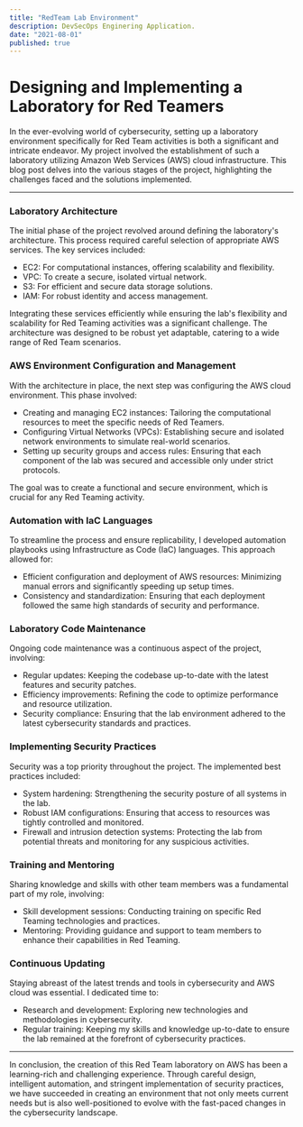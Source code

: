 ```yaml
---
title: "RedTeam Lab Environment"
description: DevSecOps Enginering Application.
date: "2021-08-01"
published: true
---
```


# Designing and Implementing a Laboratory for Red Teamers

In the ever-evolving world of cybersecurity, setting up a laboratory environment specifically for Red Team activities is both a significant and intricate endeavor. My project involved the establishment of such a laboratory utilizing Amazon Web Services (AWS) cloud infrastructure. This blog post delves into the various stages of the project, highlighting the challenges faced and the solutions implemented.

---

### Laboratory Architecture
The initial phase of the project revolved around defining the laboratory's architecture. This process required careful selection of appropriate AWS services. The key services included:

- EC2: For computational instances, offering scalability and flexibility.
- VPC: To create a secure, isolated virtual network.
- S3: For efficient and secure data storage solutions.
- IAM: For robust identity and access management.

Integrating these services efficiently while ensuring the lab's flexibility and scalability for Red Teaming activities was a significant challenge. The architecture was designed to be robust yet adaptable, catering to a wide range of Red Team scenarios.

### AWS Environment Configuration and Management
With the architecture in place, the next step was configuring the AWS cloud environment. This phase involved:

- Creating and managing EC2 instances: Tailoring the computational resources to meet the specific needs of Red Teamers.
- Configuring Virtual Networks (VPCs): Establishing secure and isolated network environments to simulate real-world scenarios.
- Setting up security groups and access rules: Ensuring that each component of the lab was secured and accessible only under strict protocols.

The goal was to create a functional and secure environment, which is crucial for any Red Teaming activity.

### Automation with IaC Languages
To streamline the process and ensure replicability, I developed automation playbooks using Infrastructure as Code (IaC) languages. This approach allowed for:

- Efficient configuration and deployment of AWS resources: Minimizing manual errors and significantly speeding up setup times.
- Consistency and standardization: Ensuring that each deployment followed the same high standards of security and performance.

### Laboratory Code Maintenance
Ongoing code maintenance was a continuous aspect of the project, involving:

- Regular updates: Keeping the codebase up-to-date with the latest features and security patches.
- Efficiency improvements: Refining the code to optimize performance and resource utilization.
- Security compliance: Ensuring that the lab environment adhered to the latest cybersecurity standards and practices.

### Implementing Security Practices
Security was a top priority throughout the project. The implemented best practices included:

- System hardening: Strengthening the security posture of all systems in the lab.
- Robust IAM configurations: Ensuring that access to resources was tightly controlled and monitored.
- Firewall and intrusion detection systems: Protecting the lab from potential threats and monitoring for any suspicious activities.

### Training and Mentoring
Sharing knowledge and skills with other team members was a fundamental part of my role, involving:

- Skill development sessions: Conducting training on specific Red Teaming technologies and practices.
- Mentoring: Providing guidance and support to team members to enhance their capabilities in Red Teaming.

### Continuous Updating
Staying abreast of the latest trends and tools in cybersecurity and AWS cloud was essential. I dedicated time to:

- Research and development: Exploring new technologies and methodologies in cybersecurity.
- Regular training: Keeping my skills and knowledge up-to-date to ensure the lab remained at the forefront of cybersecurity practices.

---

In conclusion, the creation of this Red Team laboratory on AWS has been a learning-rich and challenging experience. Through careful design, intelligent automation, and stringent implementation of security practices, we have succeeded in creating an environment that not only meets current needs but is also well-positioned to evolve with the fast-paced changes in the cybersecurity landscape.

